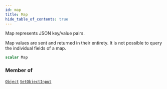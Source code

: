 ```yaml
---
id: map
title: Map
hide_table_of_contents: true
---
```








Map represents JSON key/value pairs.

Map values are sent and returned in their entirety. It is not possible to query the individual fields of a map.

```graphql
scalar Map
```




### Member of

[`Object`](/docs/directory-api-reference/schema/objects/objects/object)  <Badge class="secondary" text="object"/><Bullet />[`SetObjectInput`](/docs/directory-api-reference/schema/objects/inputs/set-object-input)  <Badge class="secondary" text="input"/>



